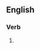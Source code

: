 ==English==

===Verb===
{{head|en|verb form}}

# {{present participle of|thematize|lang=en|nocat=1}}
